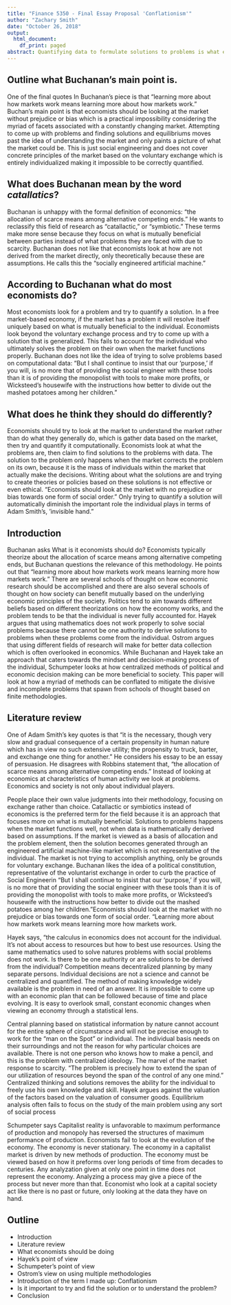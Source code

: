 ```yaml
---
title: "Finance 5350 - Final Essay Proposal 'Conflationism'"
author: "Zachary Smith"
date: "October 26, 2018"
output:
  html_document:
    df_print: paged
abstract: Quantifying data to formulate solutions to problems is what economists do to theorize and determine how individuals deal with the allocation of scarce means among alternative competing ends. Since it is impossible to accurately include every individual in data, regressions are run based on whatever data is available and assumptions are made from there. This article will look deeper into the methods economists use to come up with their assumptions and then looks at how using multiple methodologies from multiple schools of thought is a better way to interpret problems since it will involve the individual more. Researching beyond the economist framework by gathering data from different fields of research can give researchers a higher quality N, which will generate data that is less bias and more realistic. 
---
```




 
## Outline what Buchanan's main point is.


   One of the final quotes In Buchanan's piece is that "learning more about how markets work means learning more about how markets work." Buchan's main point is that economists should be looking at the market without prejudice or bias which is a practical impossibility considering the myriad of facets associated with a constantly changing market. Attempting to come up with problems and finding solutions and equilibriums moves past the idea of understanding the market and only paints a picture of what the market could be. This is just social engineering and does not cover concrete principles of the market based on the voluntary exchange which is entirely individualized making it impossible to be correctly quantified.  
 
## What does Buchanan mean by the word ___catallatics___?
 
  Buchanan is unhappy with the formal definition of economics: "the allocation of scarce means among alternative competing ends." He wants to reclassify this field of research as "catallactic," or "symbiotic." These terms make more sense because they focus on what is mutually beneficial between parties instead of what problems they are faced with due to scarcity. Buchanan does not like that economists look at how are not derived from the market directly, only theoretically because these are assumptions. He calls this the "socially engineered artificial machine." 
 
## According to Buchanan what do most economists do?
 
  Most economists look for a problem and try to quantify a solution. In a free market-based economy, if the market has a problem it will resolve itself uniquely based on what is mutually beneficial to the individual. Economists look beyond the voluntary exchange process and try to come up with a solution that is generalized. This fails to account for the individual who ultimately solves the problem on their own when the market functions properly. Buchanan does not like the idea of trying to solve problems based on computational data: "But I shall continue to insist that our 'purpose,' if you will, is no more that of providing the social engineer with these tools than it is of providing the monopolist with tools to make more profits, or Wicksteed's housewife with the instructions how better to divide out the mashed potatoes among her children. "

## What does he think they should do differently?
 
  Economists should try to look at the market to understand the market rather than do what they generally do, which is gather data based on the market, then try and quantify it computationally. Economists look at what the problems are, then claim to find solutions to the problems with data. The solution to the problem only happens when the market corrects the problem on its own, because it is the mass of individuals within the market that actually make the decisions. Writing about what the solutions are and trying to create theories or policies based on these solutions is not effective or even ethical. "Economists should look at the market with no prejudice or bias towards one form of social order." Only trying to quantify a solution will automatically diminish the important role the individual plays in terms of Adam Smith's, 'invisible hand."
  
## Introduction
  
Buchanan asks What is it economists should do? Economists typically theorize about the allocation of scarce means among alternative competing ends, but Buchanan questions the relevance of this methodology. He points out that "learning more about how markets work means learning more how markets work."  There are several schools of thought on how economic research should be accomplished and there are also several schools of thought on how society can benefit mutually based on the underlying economic principles of the society. Politics tend to aim towards different beliefs based on different theorizations on how the economy works, and the problem tends to be that the individual is never fully accounted for. Hayek argues that using mathematics does not work properly to solve social problems because there cannot be one authority to derive solutions to problems when these problems come from the individual. Ostrom argues that using different fields of research will make for better data collection which is often overlooked in economics. While Buchanan and Hayek take an approach that caters towards the mindset and decision-making process of the individual, Schumpeter looks at how centralized methods of political and economic decision making can be more beneficial to society. This paper will look at how a myriad of methods can be conflated to mitigate the divisive  and incomplete problems that spawn from schools of thought based on finite methodologies. 

## Literature review
  
  One of Adam Smith's key quotes is that "it is the necessary, though very slow and gradual consequence of a certain propensity in human nature which has in view no such extensive utility; the propensity to truck, barter, and exchange one thing for another." He considers his essay to be an essay of persuasion. He disagrees with Robbins statement that, "the allocation of scarce means among alternative competing ends." Instead of looking at economics at characteristics of human activity we look at problems. Economics and society is not only about individual players.
  
  
  People place their own value judgments into their methodology, focusing on exchange rather than choice. Catallactic or symbiotics instead of economics is the preferred term for the field because it is an approach that focuses more on what is mutually beneficial. Solutions to problems happens when the market functions well, not when data is mathematically derived based on assumptions. If the market is viewed as a basis of allocation and the problem element, then the solution becomes generated through an engineered artificial machine-like market which is not representative of the individual. The market is not trying to accomplish anything, only be grounds for voluntary exchange. Buchanan likes the idea of a political constitution, representative of the voluntarist exchange in order to curb the practice of Social Engineerin
 "But I shall continue to insist that our 'purpose,' if you will, is no more that of providing the social engineer with these tools than it is of providing the monopolist with tools to make more profits, or Wicksteed's housewife with the instructions how better to divide out the mashed potatoes among her children. "Economists should look at the market with no prejudice or bias towards one form of social order. "Learning more about how markets work means learning more how markets work. 
 
 
   
  Hayek says, "the calculus in economics does not account for the individual. It's not about access to resources but how to best use resources. Using the same mathematics used to solve natures problems with social problems does not work. Is there to be one authority or are solutions to be derived from the individual? Competition means decentralized planning by many separate persons. Individual decisions are not a science and cannot be centralized and quantified. The method of making knowledge widely available is the problem in need of an answer. It is impossible to come up with an economic plan that can be followed because of time and place evolving. It is easy to overlook small, constant economic changes when viewing an economy through a statistical lens. 
  

    
  Central planning based on statistical information by nature cannot account for the entire sphere of circumstance and will not be precise enough to work for the "man on the Spot" or individual. The individual basis needs on their surroundings and not the reason for why particular choices are available. There is not one person who knows how to make a pencil, and this is the problem with centralized ideology. The marvel of the market response to scarcity. "The problem is precisely how to extend the span of our utilization of resources beyond the span of the control of any one mind." Centralized thinking and solutions removes the ability for the individual to freely use his own knowledge and skill. Hayek argues against the valuation of the factors based on the valuation of consumer goods. Equilibrium analysis often fails to focus on the study of the main problem using any sort of social process
  

    
  Schumpeter says Capitalist reality is unfavorable to maximum performance of production and monopoly has reversed the structures of maximum performance of production. Economists fail to look at the evolution of the economy. The economy is never stationary. The economy in a capitalist market is driven by new methods of production. The economy must be viewed based on how it preforms over long periods of time from decades to centuries. Any analyzation given at only one point in time does not represent the economy. Analyzing a process may give a piece of the process but never more than that. Economist who look at a capital society act like there is no past or future, only looking at the data they have on hand. 
  

  
## Outline

-	Introduction
-	Literature review
-	What economists should be doing
-	Hayek's point of view
-	Schumpeter's point of view
-	Ostrom's view on using multiple methodologies
-	Introduction of the term I made up: Conflationism
-	Is it important to try and fid the solution or to understand the problem?
-	Conclusion

  
 





